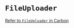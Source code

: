 

<Meta title={category(FileUploader.name)} />

# `FileUploader`

[Refer to `FileUploader` in Carbon](https://react.carbondesignsystem.com/?path=/story/fileuploader)
